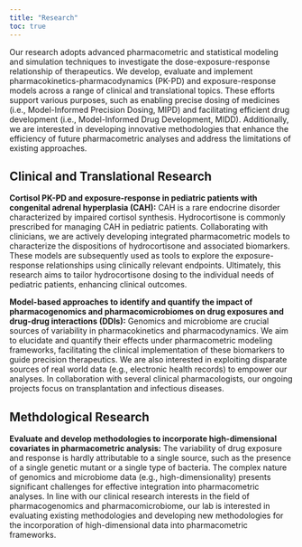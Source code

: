 ```yaml
---
title: "Research"
toc: true
---
```


Our research adopts advanced pharmacometric and statistical modeling and simulation techniques to investigate the dose-exposure-response relationship of therapeutics. We develop, evaluate and implement pharmacokinetics-pharmacodynamics (PK-PD) and exposure-response models across a range of clinical and translational topics. These efforts support various purposes, such as enabling precise dosing of medicines (i.e., Model-Informed Precision Dosing, MIPD) and facilitating efficient drug development (i.e., Model-Informed Drug Development, MIDD). Additionally, we are interested in developing innovative methodologies that enhance the efficiency of future pharmacometric analyses and address the limitations of existing approaches. 

## Clinical and Translational Research

**Cortisol PK-PD and exposure-response in pediatric patients with congenital adrenal hyperplasia (CAH):** CAH is a rare endocrine disorder characterized by impaired cortisol synthesis. Hydrocortisone is commonly prescribed for managing CAH in pediatric patients. Collaborating with clinicians, we are actively developing integrated pharmacometric models to characterize the dispositions of hydrocortisone and associated biomarkers. These models are subsequently used as tools to explore the exposure-response relationships using clinically relevant endpoints. Ultimately, this research aims to tailor hydrocortisone dosing to the individual needs of pediatric patients, enhancing clinical outcomes.

**Model-based approaches to identify and quantify the impact of pharmacogenomics and pharmacomicrobiomes on drug exposures and drug-drug interactions (DDIs):** Genomics and microbiome are crucial sources of variability in pharmacokinetics and pharmacodynamics. We aim to elucidate and quantify their effects under pharmacometric modeling frameworks, facilitating the clinical implementation of these biomarkers to guide precision therapeutics. We are also interested in exploiting disparate sources of real world data (e.g., electronic health records) to empower our analyses. In collaboration with several clinical pharmacologists, our ongoing projects focus on transplantation and infectious diseases. 

## Methdological Research

**Evaluate and develop methodologies to incorporate high-dimensional covariates in pharmacometric analysis:** The variability of drug exposure and response is hardly attributable to a single source, such as the presence of a single genetic mutant or a single type of bacteria. The complex nature of genomics and microbiome data (e.g., high-dimensionality) presents significant challenges for effective integration into pharmacometric analyses. In line with our clinical research interests in the field of pharmacogenomics and pharmacomicrobiome, our lab is interested in evaluating existing methodologies and developing new methodologies for the incorporation of high-dimensional data into pharmacometric frameworks. 